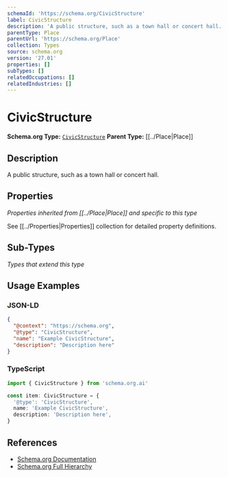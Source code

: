 ```yaml
---
schemaId: 'https://schema.org/CivicStructure'
label: CivicStructure
description: 'A public structure, such as a town hall or concert hall.'
parentType: Place
parentUrl: 'https://schema.org/Place'
collection: Types
source: schema.org
version: '27.01'
properties: []
subTypes: []
relatedOccupations: []
relatedIndustries: []
---
```

# CivicStructure

**Schema.org Type:** [`CivicStructure`](https://schema.org/CivicStructure)
**Parent Type:** [[../Place|Place]]

## Description

A public structure, such as a town hall or concert hall.

## Properties

*Properties inherited from [[../Place|Place]] and specific to this type*

See [[../Properties|Properties]] collection for detailed property definitions.

## Sub-Types

*Types that extend this type*

## Usage Examples

### JSON-LD

```json
{
  "@context": "https://schema.org",
  "@type": "CivicStructure",
  "name": "Example CivicStructure",
  "description": "Description here"
}
```

### TypeScript

```typescript
import { CivicStructure } from 'schema.org.ai'

const item: CivicStructure = {
  '@type': 'CivicStructure',
  name: 'Example CivicStructure',
  description: 'Description here',
}
```

## References

- [Schema.org Documentation](https://schema.org/CivicStructure)
- [Schema.org Full Hierarchy](https://schema.org/docs/full.html)
